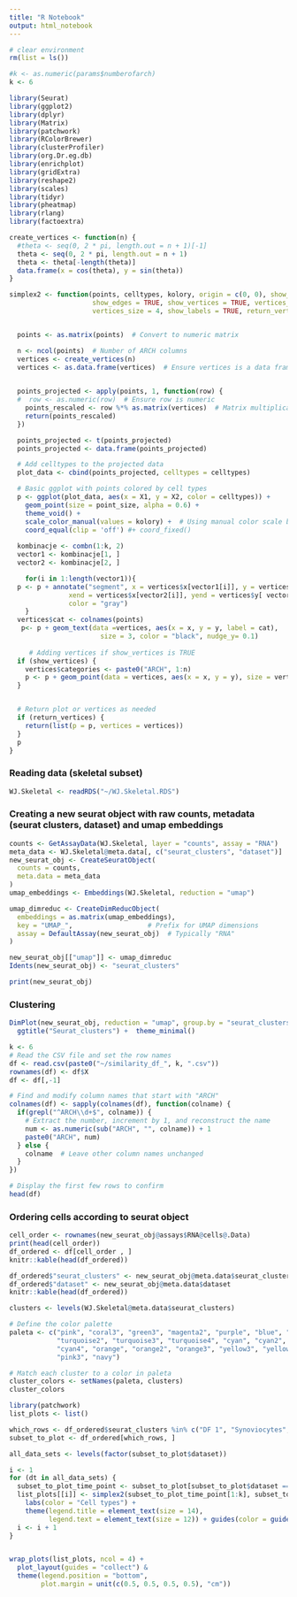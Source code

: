 ```yaml
---
title: "R Notebook"
output: html_notebook
---
```


```r
# clear environment
rm(list = ls())
```


```r
#k <- as.numeric(params$numberofarch)
k <- 6
```


```r
library(Seurat)
library(ggplot2)
library(dplyr)
library(Matrix)
library(patchwork)
library(RColorBrewer)
library(clusterProfiler)
library(org.Dr.eg.db)
library(enrichplot)
library(gridExtra)
library(reshape2)
library(scales)
library(tidyr)
library(pheatmap)
library(rlang)
library(factoextra)

```



```r
create_vertices <- function(n) {
  #theta <- seq(0, 2 * pi, length.out = n + 1)[-1]
  theta <- seq(0, 2 * pi, length.out = n + 1)
  theta <- theta[-length(theta)]
  data.frame(x = cos(theta), y = sin(theta))
}

simplex2 <- function(points, celltypes, kolory, origin = c(0, 0), show_points = TRUE, point_size = 2,
                     show_edges = TRUE, show_vertices = TRUE, vertices_color = "black",
                     vertices_size = 4, show_labels = TRUE, return_vertices = FALSE, title="") {


  points <- as.matrix(points)  # Convert to numeric matrix

  n <- ncol(points)  # Number of ARCH columns
  vertices <- create_vertices(n)
  vertices <- as.data.frame(vertices)  # Ensure vertices is a data frame

  
  points_projected <- apply(points, 1, function(row) {
  #  row <- as.numeric(row)  # Ensure row is numeric
    points_rescaled <- row %*% as.matrix(vertices)  # Matrix multiplication
    return(points_rescaled)
  })

  points_projected <- t(points_projected)  
  points_projected <- data.frame(points_projected)

  # Add celltypes to the projected data
  plot_data <- cbind(points_projected, celltypes = celltypes)

  # Basic ggplot with points colored by cell types
  p <- ggplot(plot_data, aes(x = X1, y = X2, color = celltypes)) +
    geom_point(size = point_size, alpha = 0.6) +
    theme_void() +
    scale_color_manual(values = kolory) +  # Using manual color scale based on the provided kolory
    coord_equal(clip = 'off') #+ coord_fixed()
  
  kombinacje <- combn(1:k, 2)
  vector1 <- kombinacje[1, ]
  vector2 <- kombinacje[2, ]

    for(i in 1:length(vector1)){
  p <- p + annotate("segment", x = vertices$x[vector1[i]], y = vertices$y[vector1[i]],
               xend = vertices$x[vector2[i]], yend = vertices$y[ vector2[i]   ],
               color = "gray")
    }
  vertices$cat <- colnames(points)
   p<- p + geom_text(data =vertices, aes(x = x, y = y, label = cat),
                       size = 3, color = "black", nudge_y= 0.1)  
   
     # Adding vertices if show_vertices is TRUE
  if (show_vertices) {
    vertices$categories <- paste0("ARCH", 1:n)
    p <- p + geom_point(data = vertices, aes(x = x, y = y), size = vertices_size, color = vertices_color) + ggtitle(title) 
  }


  # Return plot or vertices as needed
  if (return_vertices) {
    return(list(p = p, vertices = vertices))
  }
  p
}


```




### Reading data (skeletal subset)
```r
WJ.Skeletal <- readRDS("~/WJ.Skeletal.RDS")

```


### Creating a new seurat object with raw counts, metadata (seurat clusters, dataset) and umap embeddings 
```r
counts <- GetAssayData(WJ.Skeletal, layer = "counts", assay = "RNA")
meta_data <- WJ.Skeletal@meta.data[, c("seurat_clusters", "dataset")]
new_seurat_obj <- CreateSeuratObject(
  counts = counts,
  meta.data = meta_data
)
umap_embeddings <- Embeddings(WJ.Skeletal, reduction = "umap")

umap_dimreduc <- CreateDimReducObject(
  embeddings = as.matrix(umap_embeddings),
  key = "UMAP_",                   # Prefix for UMAP dimensions
  assay = DefaultAssay(new_seurat_obj)  # Typically "RNA"
)

new_seurat_obj[["umap"]] <- umap_dimreduc
Idents(new_seurat_obj) <- "seurat_clusters"

print(new_seurat_obj)
```


### Clustering

```r
DimPlot(new_seurat_obj, reduction = "umap", group.by = "seurat_clusters", label = TRUE) +
  ggtitle("Seurat_clusters") +  theme_minimal()
```


```r
k <- 6
# Read the CSV file and set the row names
df <- read.csv(paste0("~/similarity_df_", k, ".csv"))
rownames(df) <- df$X
df <- df[,-1]

# Find and modify column names that start with "ARCH"
colnames(df) <- sapply(colnames(df), function(colname) {
  if(grepl("^ARCH\\d+$", colname)) {
    # Extract the number, increment by 1, and reconstruct the name
    num <- as.numeric(sub("ARCH", "", colname)) + 1
    paste0("ARCH", num)
  } else {
    colname  # Leave other column names unchanged
  }
})

# Display the first few rows to confirm
head(df)
```

### Ordering cells according to seurat object

```r
cell_order <- rownames(new_seurat_obj@assays$RNA@cells@.Data)
print(head(cell_order))
df_ordered <- df[cell_order , ]
knitr::kable(head(df_ordered))
```


```r
df_ordered$"seurat_clusters" <- new_seurat_obj@meta.data$seurat_clusters
df_ordered$"dataset" <- new_seurat_obj@meta.data$dataset
knitr::kable(head(df_ordered))
```


```r
clusters <- levels(WJ.Skeletal@meta.data$seurat_clusters)

# Define the color palette
paleta <- c("pink", "coral3", "green3", "magenta2", "purple", "blue", "turquoise",
            "turquoise2", "turquoise3", "turquoise4", "cyan", "cyan2", "cyan3",
            "cyan4", "orange", "orange2", "orange3", "yellow3", "yellow2",
            "pink3", "navy")

# Match each cluster to a color in paleta
cluster_colors <- setNames(paleta, clusters)
cluster_colors

```



```r
library(patchwork)
list_plots <- list()

which_rows <- df_ordered$seurat_clusters %in% c("DF 1", "Synoviocytes", "Stroma 3", "DF 4", "Osteoblasts", "Lig/Ten", "1-3 dpjr Mesenchyme", "Chondrogenic Fibroblasts", "Chondrocytes")
subset_to_plot <- df_ordered[which_rows, ]

all_data_sets <- levels(factor(subset_to_plot$dataset))

i <- 1
for (dt in all_data_sets) {
  subset_to_plot_time_point <- subset_to_plot[subset_to_plot$dataset == dt, ]
  list_plots[[i]] <- simplex2(subset_to_plot_time_point[1:k], subset_to_plot_time_point[, "seurat_clusters"], cluster_colors, title = dt, point_size = 1.5) +
    labs(color = "Cell types") +
    theme(legend.title = element_text(size = 14),
          legend.text = element_text(size = 12)) + guides(color = guide_legend(override.aes = list(size=5)))
  i <- i + 1
}


wrap_plots(list_plots, ncol = 4) +
  plot_layout(guides = "collect") & 
  theme(legend.position = "bottom", 
        plot.margin = unit(c(0.5, 0.5, 0.5, 0.5), "cm"))

```